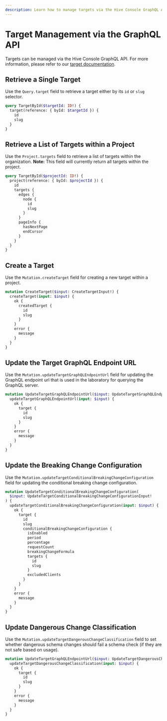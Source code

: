 ```yaml
---
description: Learn how to manage targets via the Hive Console GraphQL API.
---
```


# Target Management via the GraphQL API

Targets can be managed via the Hive Console GraphQL API. For more information, please refer to our
[target documentation](/docs/management/targets).

## Retrieve a Single Target

Use the `Query.target` field to retrieve a target either by its `id` or `slug` selector.

```graphql filename="Example: Retrieve a single Target via Slug"
query TargetById($targetId: ID!) {
  target(reference: { byId: $targetId }) {
    id
    slug
  }
}
```

## Retrieve a List of Targets within a Project

Use the `Project.targets` field to retrieve a list of targets within the organization. **Note:**
This field will currently return all targets within the project.

```graphql filename="Example: Retrieve a list of Targets in Project"
query TargetById($projectId: ID!) {
  project(reference: { byId: $projectId }) {
    id
    targets {
      edges {
        node {
          id
          slug
        }
      }
      pageInfo {
        hasNextPage
        endCursor
      }
    }
  }
}
```

## Create a Target

Use the `Mutation.createTarget` field for creating a new target within a project.

```graphql
mutation CreateTarget($input: CreateTargetInput!) {
  createTarget(input: $input) {
    ok {
      createdTarget {
        id
        slug
      }
    }
    error {
      message
    }
  }
}
```

## Update the Target GraphQL Endpoint URL

Use the `Mutation.updateTargetGraphQLEndpointUrl` field for updating the GraphQL endpoint url that
is used in the laboratory for querying the GraphQL server.

```graphql
mutation UpdateTargetGraphQLEndpointUrl($input: UpdateTargetGraphQLEndpointUrlInput!) {
  updateTargetGraphQLEndpointUrl(input: $input) {
    ok {
      target {
        id
        slug
      }
    }
    error {
      message
    }
  }
}
```

## Update the Breaking Change Configuration

Use the `Mutation.updateTargetConditionalBreakingChangeConfiguration` field for updating the
conditional breaking change configuration.

```graphql
mutation UpdateTargetConditionalBreakingChangeConfiguration(
  $input: UpdateTargetConditionalBreakingChangeConfigurationInput!
) {
  updateTargetConditionalBreakingChangeConfiguration(input: $input) {
    ok {
      target {
        id
        slug
        conditionalBreakingChangeConfiguration {
          isEnabled
          period
          percentage
          requestCount
          breakingChangeFormula
          targets {
            id
            slug
          }
          excludedClients
        }
      }
    }
    error {
      message
    }
  }
}
```

## Update Dangerous Change Classification

Use the `Mutation.updateTargetDangerousChangeClassification` field to set whether dangerous schema
changes should fail a schema check (if they are not safe based on usage).

```graphql
mutation UpdateTargetGraphQLEndpointUrl($input: UpdateTargetDangerousChangeClassificationInput!) {
  updateTargetDangerousChangeClassification(input: $input) {
    ok {
      target {
        id
        slug
      }
    }
    error {
      message
    }
  }
}
```
